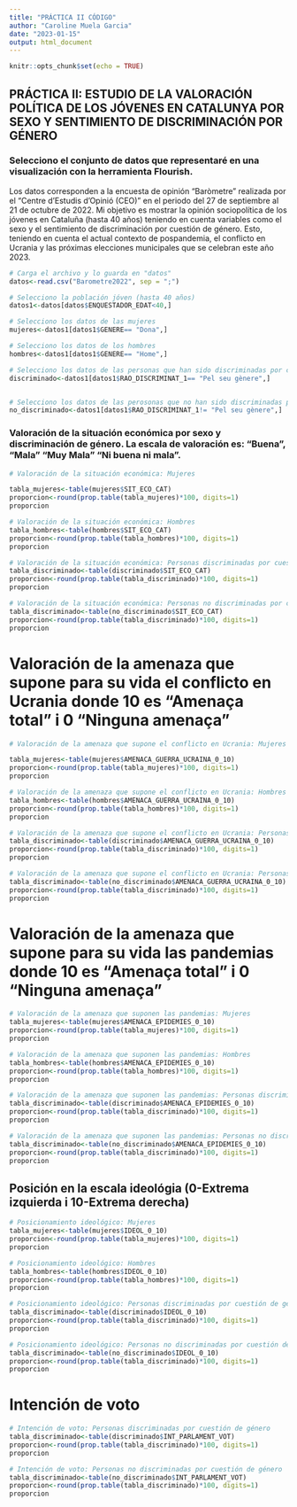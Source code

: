 ---
title: "PRÁCTICA II CÓDIGO"
author: "Caroline Muela Garcia"
date: "2023-01-15"
output: html_document
---

```{r setup, include=FALSE}
knitr::opts_chunk$set(echo = TRUE)
```

## PRÁCTICA II: ESTUDIO DE LA VALORACIÓN POLÍTICA DE LOS JÓVENES EN CATALUNYA POR SEXO Y SENTIMIENTO DE DISCRIMINACIÓN POR GÉNERO

### Selecciono el conjunto de datos que representaré en una visualización con la herramienta Flourish. 
Los datos corresponden a la encuesta de opinión "Baròmetre" realizada por el "Centre d'Estudis d'Opinió (CEO)" 
en el periodo del 27 de septiembre al 21 de octubre de 2022. Mi objetivo es mostrar la opinión sociopolítica de los 
jóvenes en Cataluña (hasta 40 años) teniendo en cuenta variables como el sexo y el sentimiento de discriminación 
por cuestión de género. Esto, teniendo en cuenta el actual contexto de pospandemia, el conflicto en Ucrania 
y las próximas elecciones municipales que se celebran este año 2023.

```{r}
# Carga el archivo y lo guarda en "datos"
datos<-read.csv("Barometre2022", sep = ";")

# Selecciono la población jóven (hasta 40 años)
datos1<-datos[datos$ENQUESTADOR_EDAT<40,]
```

```{r}
# Selecciono los datos de las mujeres
mujeres<-datos1[datos1$GENERE== "Dona",]

# Selecciono los datos de los hombres
hombres<-datos1[datos1$GENERE== "Home",]

# Selecciono los datos de las personas que han sido discriminadas por cuestión de género
discriminado<-datos1[datos1$RAO_DISCRIMINAT_1== "Pel seu gènere",]


# Selecciono los datos de las perosonas que no han sido discriminadas por cuestión de género
no_discriminado<-datos1[datos1$RAO_DISCRIMINAT_1!= "Pel seu gènere",]
```


### Valoración de la situación económica por sexo y discriminación de género. La escala de valoración es: "Buena", "Mala" "Muy Mala" "Ni buena ni mala".

```{r}
# Valoración de la situación económica: Mujeres

tabla_mujeres<-table(mujeres$SIT_ECO_CAT)
proporcion<-round(prop.table(tabla_mujeres)*100, digits=1)
proporcion
```


```{r}
# Valoración de la situación económica: Hombres
tabla_hombres<-table(hombres$SIT_ECO_CAT)
proporcion<-round(prop.table(tabla_hombres)*100, digits=1)
proporcion
```


```{r}
# Valoración de la situación económica: Personas discriminadas por cuestión de género
tabla_discriminado<-table(discriminado$SIT_ECO_CAT)
proporcion<-round(prop.table(tabla_discriminado)*100, digits=1)
proporcion
```

```{r}
# Valoración de la situación económica: Personas no discriminadas por cuestión de género
tabla_discriminado<-table(no_discriminado$SIT_ECO_CAT)
proporcion<-round(prop.table(tabla_discriminado)*100, digits=1)
proporcion
```

# Valoración de la amenaza que supone para su vida el conflicto en Ucrania donde 10 es "Amenaça total" i 0 "Ninguna amenaça"

```{r}
# Valoración de la amenaza que supone el conflicto en Ucrania: Mujeres

tabla_mujeres<-table(mujeres$AMENACA_GUERRA_UCRAINA_0_10)
proporcion<-round(prop.table(tabla_mujeres)*100, digits=1)
proporcion
```

```{r}
# Valoración de la amenaza que supone el conflicto en Ucrania: Hombres
tabla_hombres<-table(hombres$AMENACA_GUERRA_UCRAINA_0_10)
proporcion<-round(prop.table(tabla_hombres)*100, digits=1)
proporcion
```


```{r}
# Valoración de la amenaza que supone el conflicto en Ucrania: Personas discriminadas por cuestión de género
tabla_discriminado<-table(discriminado$AMENACA_GUERRA_UCRAINA_0_10)
proporcion<-round(prop.table(tabla_discriminado)*100, digits=1)
proporcion
```

```{r}
# Valoración de la amenaza que supone el conflicto en Ucrania: Personas no discriminadas por cuestión de género
tabla_discriminado<-table(no_discriminado$AMENACA_GUERRA_UCRAINA_0_10)
proporcion<-round(prop.table(tabla_discriminado)*100, digits=1)
proporcion
```


# Valoración de la amenaza que supone para su vida las pandemias donde 10 es "Amenaça total" i 0 "Ninguna amenaça"

```{r}
# Valoración de la amenaza que suponen las pandemias: Mujeres
tabla_mujeres<-table(mujeres$AMENACA_EPIDEMIES_0_10)
proporcion<-round(prop.table(tabla_mujeres)*100, digits=1)
proporcion
```

```{r}
# Valoración de la amenaza que suponen las pandemias: Hombres
tabla_hombres<-table(hombres$AMENACA_EPIDEMIES_0_10)
proporcion<-round(prop.table(tabla_hombres)*100, digits=1)
proporcion
```


```{r}
# Valoración de la amenaza que suponen las pandemias: Personas discriminadas por cuestión de género
tabla_discriminado<-table(discriminado$AMENACA_EPIDEMIES_0_10)
proporcion<-round(prop.table(tabla_discriminado)*100, digits=1)
proporcion
```

```{r}
# Valoración de la amenaza que suponen las pandemias: Personas no discriminadas por cuestión de género
tabla_discriminado<-table(no_discriminado$AMENACA_EPIDEMIES_0_10)
proporcion<-round(prop.table(tabla_discriminado)*100, digits=1)
proporcion
```


## Posición en la escala ideológia (0-Extrema izquierda i 10-Extrema derecha)
```{r}
# Posicionamiento ideológico: Mujeres
tabla_mujeres<-table(mujeres$IDEOL_0_10)
proporcion<-round(prop.table(tabla_mujeres)*100, digits=1)
proporcion
```

```{r}
# Posicionamiento ideológico: Hombres
tabla_hombres<-table(hombres$IDEOL_0_10)
proporcion<-round(prop.table(tabla_hombres)*100, digits=1)
proporcion
```


```{r}
# Posicionamiento ideológico: Personas discriminadas por cuestión de género
tabla_discriminado<-table(discriminado$IDEOL_0_10)
proporcion<-round(prop.table(tabla_discriminado)*100, digits=1)
proporcion
```

```{r}
# Posicionamiento ideológico: Personas no discriminadas por cuestión de género
tabla_discriminado<-table(no_discriminado$IDEOL_0_10)
proporcion<-round(prop.table(tabla_discriminado)*100, digits=1)
proporcion
```

# Intención de voto

```{r}
# Intención de voto: Personas discriminadas por cuestión de género
tabla_discriminado<-table(discriminado$INT_PARLAMENT_VOT)
proporcion<-round(prop.table(tabla_discriminado)*100, digits=1)
proporcion
```

```{r}
# Intención de voto: Personas no discriminadas por cuestión de género
tabla_discriminado<-table(no_discriminado$INT_PARLAMENT_VOT)
proporcion<-round(prop.table(tabla_discriminado)*100, digits=1)
proporcion
```
